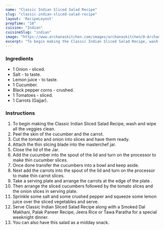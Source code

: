 ---
name: "Classic Indian Sliced Salad Recipe"
slug: "classic-indian-sliced-salad-recipe"
layout: 'RecipeLayout'
prepTime: "10"
cuisine: "Indian"
cuisineSlug: "indian"
image: "https://www.archanaskitchen.com/images/archanaskitchen/0-Archanas-Kitchen-Recipes/2019/Classic_Indian_Sliced_Salad_Recipe_Video_6_1600.jpg"
excerpt: "To begin making the Classic Indian Sliced Salad Recipe, wash and wipe all the veggies clean"
---

### Ingredients

- 1 Onion - sliced.
- Salt - to taste.
- Lemon juice - to taste.
- 1 Cucumber.
- Black pepper corns - crushed.
- 1 Tomatoes - sliced.
- 1 Carrots (Gajjar).

### Instructions

1. To begin making the Classic Indian Sliced Salad Recipe, wash and wipe all the veggies clean.
1. Peel the skin of the cucumber and the carrot.
1. Cut the tomato and onion into slices and have them ready.
1. Attach the thin slicing blade into the masterchef jar.
1. Close the lid of the Jar.
1. Add the cucumber into the spout of the lid and turn on the processor to make thin cucumber slices.
1. Once done transfer the cucumbers into a bowl and keep aside.
1. Next add the carrots into the spout of the lid and turn on the processor to make thin carrot slices.
1. Take a serving plate and arrange the carrots at the edge of the plate .
1. Then arrange the sliced cucumbers followed by the tomato slices and the onion slices in serving plate.
1. Sprinkle some salt and some crushed pepper and squeeze some lemon juice over the sliced vegetables and serve.
1. Serve Classic Indian Sliced Salad Recipe along with a Smoked Dal Makhani, Palak Paneer Recipe, Jeera Rice or Tawa Paratha  for a special weeknight dinner.
1. You can also have this salad as a midday snack.
